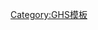 <span class="abbr" style="color: blue; border-bottom: 1px dotted blue"  title="{{{1}}}">{{{4|}}}{{{3}}}{{{2}}}</span><noinclude>
{{documentation}}

[[Category:GHS模板]]

</noinclude>
